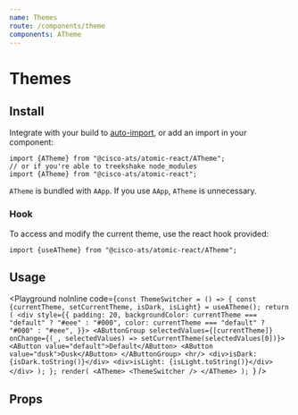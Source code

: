 ```yaml
---
name: Themes
route: /components/theme
components: ATheme
---
```



# Themes

## Install

Integrate with your build to [auto-import](/#integrating), or add an import in your component:

```
import {ATheme} from "@cisco-ats/atomic-react/ATheme";
// or if you're able to treekshake node_modules
import {ATheme} from "@cisco-ats/atomic-react";
```

`ATheme` is bundled with `AApp`. If you use `AApp`, `ATheme` is unnecessary.

### Hook

To access and modify the current theme, use the react hook provided:

```
import {useATheme} from "@cisco-ats/atomic-react/ATheme";
```

## Usage

<Playground
  noInline
  code={`const ThemeSwitcher = () => {
  const {currentTheme, setCurrentTheme, isDark, isLight} = useATheme();
  return (
    <div
      style={{
        padding: 20,
        backgroundColor: currentTheme === "default" ? "#eee" : "#000",
        color: currentTheme === "default" ? "#000" : "#eee",
      }}>
      <AButtonGroup
        selectedValues={[currentTheme]}
        onChange={(_, selectedValues) => setCurrentTheme(selectedValues[0])}>
        <AButton value="default">Default</AButton>
        <AButton value="dusk">Dusk</AButton>
      </AButtonGroup>
      <hr/>
      <div>isDark: {isDark.toString()}</div>
      <div>isLight: {isLight.toString()}</div>
    </div>
  );
};
render(
  <ATheme>
    <ThemeSwitcher />
  </ATheme>
);
`}
/>

## Props

<Props of="ATheme" />
